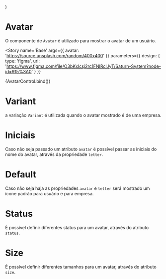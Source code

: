 

<Meta title='Data Display/Avatar' component={Avatar} />

  <SaturnProvider>
    <Avatar {...args} />
  </SaturnProvider>
)


# Avatar

O componente de `Avatar` é utilizado para mostrar o avatar de um usuário.

<Story
  name='Base'
  args={{
    avatar: 'https://source.unsplash.com/random/400x400'
  }}
  parameters={{
    design: {
      type: 'figma',
      url: 'https://www.figma.com/file/O3bKxIcsj2rc1FNIRclJyT/Saturn-System?node-id=915%3A0'
    }
  }}
>
  {AvatarControl.bind()}
</Story>

# Variant

a variação `Variant` é utilizada quando o avatar mostrado é de uma empresa.

<Canvas>
  <Story
    name='Variant'
    parameters={{
      design: {
        type: 'figma',
        url: 'https://www.figma.com/file/O3bKxIcsj2rc1FNIRclJyT/Saturn-System?node-id=915%3A0'
      }
    }}
  >
    <SaturnProvider>
      <Avatar
        avatar='https://media-exp1.licdn.com/dms/image/C560BAQGq-lKIZo0SCA/company-logo_200_200/0?e=2159024400&v=beta&t=ZAVpCtjjoaiTpyrISmf35otQwtHzPrVHzOJunnGi61E'
        variant
      />
    </SaturnProvider>
  </Story>
</Canvas>

# Iniciais

Caso não seja passado um atributo `avatar` é possível passar as iniciais do nome do avatar, através da propriedade `letter`.

<Canvas>
  <Story
    name='Inicial'
    parameters={{
      design: {
        type: 'figma',
        url: 'https://www.figma.com/file/O3bKxIcsj2rc1FNIRclJyT/Saturn-System?node-id=915%3A0'
      }
    }}
  >
    <SaturnProvider>
      <Avatar letter='A' />
      <Avatar letter='AB' size='large' />
    </SaturnProvider>
  </Story>
</Canvas>

# Default

Caso não seja haja as propriedades `avatar` e `letter` será mostrado um ícone padrão para usuário e para empresa.

<Canvas>
  <Story
    name='Default'
    parameters={{
      design: {
        type: 'figma',
        url: 'https://www.figma.com/file/O3bKxIcsj2rc1FNIRclJyT/Saturn-System?node-id=915%3A0'
      }
    }}
  >
    <SaturnProvider>
      <Avatar />
      <Avatar variant />
    </SaturnProvider>
  </Story>
</Canvas>

# Status

É possível definir diferentes status para um avatar, através do atributo `status`.

<Canvas>
  <Story
    name='Status'
    parameters={{
      design: {
        type: 'figma',
        url: 'https://www.figma.com/file/O3bKxIcsj2rc1FNIRclJyT/Saturn-System?node-id=915%3A0'
      }
    }}
  >
    <SaturnProvider>
      <Avatar
        avatar='https://ocomecodafelicidade.com/wp-content/uploads/2018/12/como-parecer-uma-pessoa-bem-sucedida.jpg'
        status='available'
        size='huge'
      />
      <Avatar
        avatar='https://ocomecodafelicidade.com/wp-content/uploads/2018/12/como-parecer-uma-pessoa-bem-sucedida.jpg'
        status='away'
        size='huge'
      />
      <Avatar
        avatar='https://ocomecodafelicidade.com/wp-content/uploads/2018/12/como-parecer-uma-pessoa-bem-sucedida.jpg'
        status='approved'
        size='huge'
      />
      <Avatar
        avatar='https://ocomecodafelicidade.com/wp-content/uploads/2018/12/como-parecer-uma-pessoa-bem-sucedida.jpg'
        status='busy'
        size='huge'
      />
      <Avatar
        avatar='https://ocomecodafelicidade.com/wp-content/uploads/2018/12/como-parecer-uma-pessoa-bem-sucedida.jpg'
        status='denied'
        size='huge'
      />
    </SaturnProvider>
  </Story>
</Canvas>

# Size

É possível definir diferentes tamanhos para um avatar, através do atributo `size`.

<Canvas>
  <Story
    name='Size'
    parameters={{
      design: {
        type: 'figma',
        url: 'https://www.figma.com/file/O3bKxIcsj2rc1FNIRclJyT/Saturn-System?node-id=915%3A0'
      }
    }}
  >
    <SaturnProvider>
      <Avatar size='tiny' />
      <Avatar size='very-small' />
      <Avatar size='small' />
      <Avatar size='medium' />
      <Avatar size='large' />
      <Avatar size='very-large' />
      <Avatar size='huge' />
    </SaturnProvider>
  </Story>
</Canvas>

<ArgsTable of={Avatar} />
